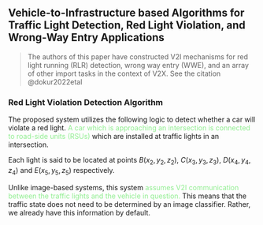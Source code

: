 ## Vehicle-to-Infrastructure based Algorithms for Traffic Light Detection, Red Light Violation, and Wrong-Way Entry Applications

> The authors of this paper have constructed V2I mechanisms for 
red light running (RLR) detection, wrong way entry (WWE), and 
an array of other import tasks in the context of V2X. See the 
citation @dokur2022etal 

### Red Light Violation Detection Algorithm

The proposed system utilizes the following logic to detect whether 
a car will violate a red light. 
<span style="color:LightGreen">
A car which is approaching 
an intersection is connected to road-side units (RSUs) </span>
which 
are installed at traffic lights in an intersection. 

Each light is said to be located at points $B(x_{2}, y_{2}, z_{2})$, 
$C(x_{3}, y_{3}, z_{3})$, $D(x_{4}, y_{4}, z_{4})$ and 
$E(x_{5}, y_{5}, z_{5})$ respectively. 

Unlike image-based systems, this system <span style="color:LightGreen"> 
assumes V2I communication
between the traffic lights and the vehicle in question. </span>
This means that the traffic state does not need to be determined by 
an image classifier. Rather, we already have this information by 
default. 